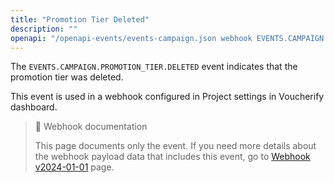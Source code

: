 ```yaml
---
title: "Promotion Tier Deleted"
description: ""
openapi: "/openapi-events/events-campaign.json webhook EVENTS.CAMPAIGN.PROMOTION_TIER.DELETED"
---
```


The `EVENTS.CAMPAIGN.PROMOTION_TIER.DELETED` event indicates that the promotion tier was deleted.

This event is used in a webhook configured in Project settings in Voucherify dashboard.

> 📘 Webhook documentation
>
> This page documents only the event. If you need more details about the webhook payload data that includes this event, go to [Webhook v2024-01-01](/api-reference/introduction-to-webhooks "Introduction to webhooks v2024-01-01") page.